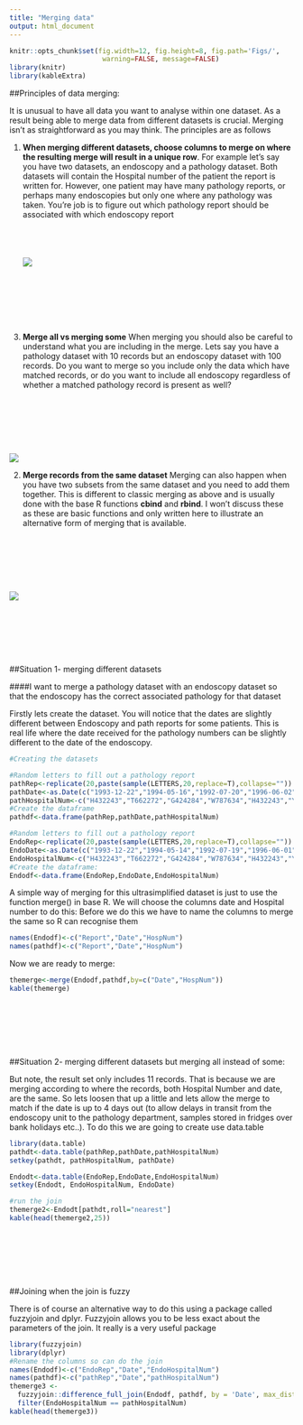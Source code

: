 ```yaml
---
title: "Merging data"
output: html_document
---
```


```r
knitr::opts_chunk$set(fig.width=12, fig.height=8, fig.path='Figs/',
                       warning=FALSE, message=FALSE)
library(knitr)
library(kableExtra)
```

##Principles of data merging:

It is unusual to have all data you want to analyse within one dataset. As a result being able to merge data from different datasets is crucial. Merging isn't as straightforward as you may think. The principles are as follows

 1. **When merging different datasets, choose columns to merge on where the resulting merge will result in a unique row**. For example let's say you have two datasets, an endoscopy and a pathology dataset. Both datasets will contain the Hospital number of the patient the report is written for. However, one patient may have many pathology reports, or perhaps many endoscopies but only one where any pathology was taken. You're job is to figure out which pathology report should be associated with which endoscopy report
  <br><br><br><br><br>
 ![](figures/Merge1.png)
 
 <br><br><br><br><br>
 


 3. **Merge all vs merging some** When merging you should also be careful to understand what you are including in the merge. Lets say you have a pathology dataset with 10 records but an endoscopy dataset with 100 records. Do you want to merge so you include only the data which have matched records, or do you want to include all endoscopy regardless of whether a matched pathology record is present as well?
   
   
 <br><br><br><br><br>
  
![](figures/Merge2.png)
   
   
 2. **Merge records from the same dataset** Merging can also happen when you have two subsets from the same dataset and you need to add them together. This is different to classic merging as above and is usually done with the base R functions **cbind** and **rbind**. I won't discuss these as these are basic functions and only written here to illustrate an alternative form of merging that is available.
  
 <br><br><br><br><br>

![](figures/Merge3.png)


 <br><br><br><br><br>

##Situation 1- merging different datasets


####I want to merge a pathology dataset with an endoscopy dataset so that the endoscopy has the correct associated pathology for that dataset

Firstly lets create the dataset. You will notice that the dates are slightly different between Endoscopy and path reports for some patients. This is real life where the date received for the pathology numbers can be slightly different to the date of the endoscopy.


```r
#Creating the datasets

#Random letters to fill out a pathology report
pathRep<-replicate(20,paste(sample(LETTERS,20,replace=T),collapse=""))
pathDate<-as.Date(c("1993-12-22","1994-05-16","1992-07-20","1996-06-02","1992-04-20","1996-08-30","1992-01-26","1991-03-23","1995-12-28","1995-07-15","1993-04-04","1994-01-11","1999-08-21","1993-11-10","1994-02-26","1992-08-06","1993-06-29","1997-03-08","1998-03-03","1998-04-17"))
pathHospitalNum<-c("H432243","T662272","G424284","W787634","H432243","Y980037","H432243","W787634","Y980037","E432243","U874287","Y980037","U874287","W787634","Y980037","H432243","Y980037","E432243","W787634","W787634")
#Create the dataframe
pathdf<-data.frame(pathRep,pathDate,pathHospitalNum)

#Random letters to fill out a pathology report
EndoRep<-replicate(20,paste(sample(LETTERS,20,replace=T),collapse=""))
EndoDate<-as.Date(c("1993-12-22","1994-05-14","1992-07-19","1996-06-01","1992-04-20","1996-08-30","1992-01-24","1991-03-21","1995-12-28","1995-07-15","1993-04-02","1994-01-10","1999-08-21","1993-11-10","1994-02-26","1992-08-05","1993-06-29","1997-03-07","1998-03-03","1998-04-17"))
EndoHospitalNum<-c("H432243","T662272","G424284","W787634","H432243","Y980037","H432243","W787634","Y980037","E432243","U874287","Y980037","U874287","W787634","Y980037","H432243","Y980037","E432243","W787634","W787634")
#Create the dataframe:
Endodf<-data.frame(EndoRep,EndoDate,EndoHospitalNum)

```

A simple way of merging for this ultrasimplified dataset is just to use the function merge() in base R. We will choose the columns date and Hospital number to do this:
Before we do this we have to name the columns to merge the same so R can recognise them
```r
names(Endodf)<-c("Report","Date","HospNum")
names(pathdf)<-c("Report","Date","HospNum")
```

Now we are ready to merge:

```r
themerge<-merge(Endodf,pathdf,by=c("Date","HospNum"))
kable(themerge)
```

 <br><br><br><br><br>
 
##Situation 2- merging different datasets but merging all instead of some:


But note, the result set only includes 11 records. That is because we are merging according to where the records, both Hospital Number and date, are the same. So lets loosen that up a little and lets allow the merge to match if the date is up to 4 days out (to allow delays in transit from the endoscopy unit to the pathology department, samples stored in fridges over bank holidays etc..).
To do this we are going to create use data.table


```r
library(data.table)
pathdt<-data.table(pathRep,pathDate,pathHospitalNum)
setkey(pathdt, pathHospitalNum, pathDate)

Endodt<-data.table(EndoRep,EndoDate,EndoHospitalNum)
setkey(Endodt, EndoHospitalNum, EndoDate)

#run the join
themerge2<-Endodt[pathdt,roll="nearest"]
kable(head(themerge2,25))
```

 <br><br><br><br><br>
 
##Joining when the join is fuzzy

There is of course an alternative way to do this using a package called fuzzyjoin and dplyr. Fuzzyjoin allows you to be less exact about the parameters of the join. It really is a very useful package

```r
library(fuzzyjoin)
library(dplyr)
#Rename the columns so can do the join
names(Endodf)<-c("EndoRep","Date","EndoHospitalNum")
names(pathdf)<-c("pathRep","Date","pathHospitalNum")
themerge3 <- 
  fuzzyjoin::difference_full_join(Endodf, pathdf, by = 'Date', max_dist = 2, distance_col = 'Days') %>%
  filter(EndoHospitalNum == pathHospitalNum) 
kable(head(themerge3))
```
